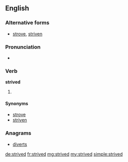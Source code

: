 ==English==

===Alternative forms===
* {{qualifier|US}} [[strove]], [[striven]]

===Pronunciation===
* {{IPA|/ˈstɹaɪvd/|lang=en}}

===Verb===
'''strived'''

# {{context|British|lang=en}} {{en-past of|strive}}

====Synonyms====
* [[strove]] {{qualifier|simple past}}
* [[striven]] {{qualifier|past participle}}

===Anagrams===
* [[diverts#English|diverts]]

[[de:strived]]
[[fr:strived]]
[[mg:strived]]
[[my:strived]]
[[simple:strived]]